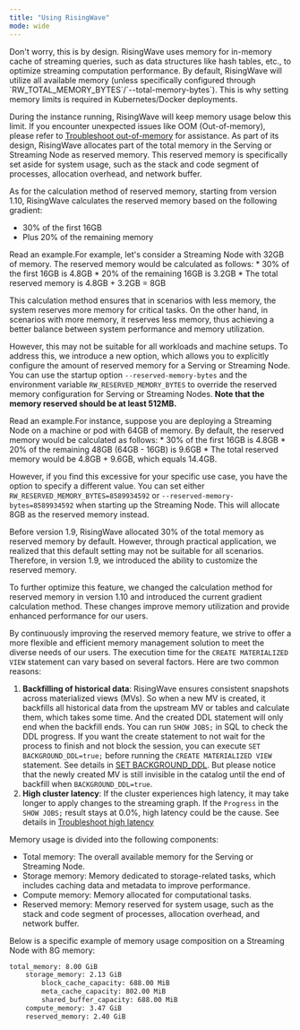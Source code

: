 ```yaml
---
title: "Using RisingWave"
mode: wide
---
```


<AccordionGroup>
<Accordion title="Why the memory usage is so high?">
Don't worry, this is by design. RisingWave uses memory for in-memory cache of streaming queries, such as data structures like hash tables, etc., to optimize streaming computation performance. By default, RisingWave will utilize all available memory (unless specifically configured through `RW_TOTAL_MEMORY_BYTES`/`--total-memory-bytes`). This is why setting memory limits is required in Kubernetes/Docker deployments.

During the instance running, RisingWave will keep memory usage below this limit. If you encounter unexpected issues like OOM (Out-of-memory), please refer to [Troubleshoot out-of-memory](/troubleshoot/troubleshoot-oom) for assistance.
</Accordion>
<Accordion title="Why is the memory for a Serving or Streaming Node not fully utilized?">
As part of its design, RisingWave allocates part of the total memory in the Serving or Streaming Node as reserved memory. This reserved memory is specifically set aside for system usage, such as the stack and code segment of processes, allocation overhead, and network buffer.

As for the calculation method of reserved memory, starting from version 1.10, RisingWave calculates the reserved memory based on the following gradient:

* 30% of the first 16GB
* Plus 20% of the remaining memory
<Accordion title="Details">
Read an example.For example, let's consider a Streaming Node with 32GB of memory. The reserved memory would be calculated as follows:
* 30% of the first 16GB is 4.8GB
* 20% of the remaining 16GB is 3.2GB
* The total reserved memory is 4.8GB + 3.2GB = 8GB

This calculation method ensures that in scenarios with less memory, the system reserves more memory for critical tasks. On the other hand, in scenarios with more memory, it reserves less memory, thus achieving a better balance between system performance and memory utilization.
</Accordion>

However, this may not be suitable for all workloads and machine setups. To address this, we introduce a new option, which allows you to explicitly configure the amount of reserved memory for a Serving or Streaming Node. You can use the startup option `--reserved-memory-bytes` and the environment variable `RW_RESERVED_MEMORY_BYTES` to override the reserved memory configuration for Serving or Streaming Nodes. **Note that the memory reserved should be at least 512MB.**

<Accordion title="Details">
Read an example.For instance, suppose you are deploying a Streaming Node on a machine or pod with 64GB of memory. By default, the reserved memory would be calculated as follows:
* 30% of the first 16GB is 4.8GB
* 20% of the remaining 48GB (64GB - 16GB) is 9.6GB
* The total reserved memory would be 4.8GB + 9.6GB, which equals 14.4GB.

However, if you find this excessive for your specific use case, you have the option to specify a different value. You can set either `RW_RESERVED_MEMORY_BYTES=8589934592` or `--reserved-memory-bytes=8589934592` when starting up the Streaming Node. This will allocate 8GB as the reserved memory instead.
</Accordion>

<Accordion title="Confused about the version difference of reserved memory setting?">
Before version 1.9, RisingWave allocated 30% of the total memory as reserved memory by default. However, through practical application, we realized that this default setting may not be suitable for all scenarios. Therefore, in version 1.9, we introduced the ability to customize the reserved memory.

To further optimize this feature, we changed the calculation method for reserved memory in version 1.10 and introduced the current gradient calculation method. These changes improve memory utilization and provide enhanced performance for our users.

By continuously improving the reserved memory feature, we strive to offer a more flexible and efficient memory management solution to meet the diverse needs of our users.
</Accordion>
</Accordion>
<Accordion title="Why does the `CREATE MATERIALIZED VIEW` statement take a long time to execute?">
The execution time for the `CREATE MATERIALIZED VIEW` statement can vary based on several factors. Here are two common reasons:

1. **Backfilling of historical data**: RisingWave ensures consistent snapshots across materialized views (MVs). So when a new MV is created, it backfills all historical data from the upstream MV or tables and calculate them, which takes some time. And the created DDL statement will only end when the backfill ends. You can run `SHOW JOBS;` in SQL to check the DDL progress. If you want the create statement to not wait for the process to finish and not block the session, you can execute `SET BACKGROUND_DDL=true;` before running the `CREATE MATERIALIZED VIEW` statement. See details in [SET BACKGROUND\_DDL](/sql/commands/sql-set-background-ddl). But please notice that the newly created MV is still invisible in the catalog until the end of backfill when `BACKGROUND_DDL=true`.
2. **High cluster latency**: If the cluster experiences high latency, it may take longer to apply changes to the streaming graph. If the `Progress` in the `SHOW JOBS;` result stays at 0.0%, high latency could be the cause. See details in [Troubleshoot high latency](/performance/troubleshoot-high-latency)
</Accordion>
<Accordion title="What consists of the memory usage and disk usage?">
Memory usage is divided into the following components:

* Total memory: The overall available memory for the Serving or Streaming Node.
* Storage memory: Memory dedicated to storage-related tasks, which includes caching data and metadata to improve performance.
* Compute memory: Memory allocated for computational tasks.
* Reserved memory: Memory reserved for system usage, such as the stack and code segment of processes, allocation overhead, and network buffer.

Below is a specific example of memory usage composition on a Streaming Node with 8G memory:

```bash
total_memory: 8.00 GiB
    storage_memory: 2.13 GiB
        block_cache_capacity: 688.00 MiB
        meta_cache_capacity: 802.00 MiB
        shared_buffer_capacity: 688.00 MiB
    compute_memory: 3.47 GiB
    reserved_memory: 2.40 GiB
```
</Accordion>
</AccordionGroup>

